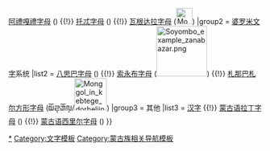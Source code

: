 {{Navbox
|name       = 蒙古文字
|title      = [[蒙古文字]]——历史上用来记录[[蒙古语]]的各种[[文字]]
|icon_right = [[File:Mongolia in Soyombo.jpg|18px]]
|group1     = [[回鹘文字]]系统
|list1      = [[传统蒙古文|畏兀儿字母]] ({{MongolUnicode|ᠮᠣᠩᠭᠣᠯ ᠪᠢᠴᠢᠭ᠌|style=max-height:2em;text-align:left;word-wrap:normal}}) {{!}} [[阿禮嘎禮字母]] ({{MongolUnicode|ᠠᠯᠢ ᢉᠠᠯᠢ|style=max-height:1.5em;text-align:left;word-wrap:normal}}) {{!}} [[托忒字母]] ({{MongolUnicode|ᡐᡆᡑᡆ ᡋᡅᡔᡅᡎ|style=max-height:2em;text-align:left;word-wrap:normal}}) {{!}} [[瓦根达拉字母]] ([[File:Mongol_in_Vaghintara.gif|top|32px]])
|group2     = [[婆罗米文字]]系统 
|list2      = [[八思巴字母]] ({{Phagspa|v|ꡖꡍꡂꡛ ꡌ|style=max-height:4.2em;text-align:left;word-wrap:normal}}) {{!}} [[索永布字母]] ([[File:Soyombo_example_zanabazar.png|100px]]) {{!}} [[札那巴札尔方形字母]] (𑨢𑨆𑨏𑨳𑨋𑨆𑨬𑨳/[[File:Monggol_in_kebtege_dorbeljin_bicig.png|64px]])
|group3     = 其他
|list3      = [[蒙古語文字#以汉字标音的《蒙古秘史》（1240年）|汉字]] {{!}} [[蒙古语拉丁字母]] ({{lang|mn|Latin}}) {{!}} [[蒙古语西里尔字母]] ({{lang|mn|Кирилл үсэг}}) 
}}<noinclude>
[[Category:蒙古文字|*]]
[[Category:文字模板]]
[[Category:蒙古族相关导航模板]]